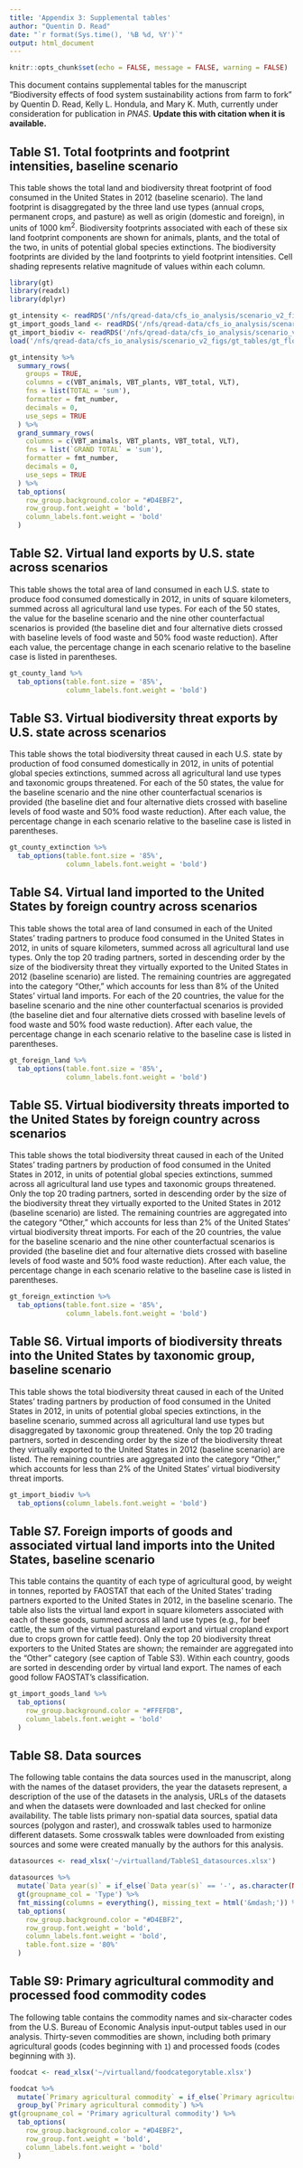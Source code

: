 ```yaml
---
title: 'Appendix 3: Supplemental tables'
author: "Quentin D. Read"
date: "`r format(Sys.time(), '%B %d, %Y')`"
output: html_document
---
```


```r
knitr::opts_chunk$set(echo = FALSE, message = FALSE, warning = FALSE)
```

This document contains supplemental tables for the manuscript "Biodiversity effects of food system sustainability actions from farm to fork" by Quentin D. Read, Kelly L. Hondula, and Mary K. Muth, currently under consideration for publication in *PNAS*. **Update this with citation when it is available.**

## Table S1. Total footprints and footprint intensities, baseline scenario

This table shows the total land and biodiversity threat footprint of food consumed in the United States in 2012 (baseline scenario). The land footprint is disaggregated by the three land use types (annual crops, permanent crops, and pasture) as well as origin (domestic and foreign), in units of 1000 km<sup>2</sup>. Biodiversity footprints associated with each of these six land footprint components are shown for animals, plants, and the total of the two, in units of potential global species extinctions. The biodiversity footprints are divided by the land footprints to yield footprint intensities. Cell shading represents relative magnitude of values within each column.

```r
library(gt)
library(readxl)
library(dplyr)

gt_intensity <- readRDS('/nfs/qread-data/cfs_io_analysis/scenario_v2_figs/gt_tables/gt_intensity.RDS')
gt_import_goods_land <- readRDS('/nfs/qread-data/cfs_io_analysis/scenario_v2_figs/gt_tables/gt_import_goods_land.RDS')
gt_import_biodiv <- readRDS('/nfs/qread-data/cfs_io_analysis/scenario_v2_figs/gt_tables/gt_import_biodiv.RDS')
load('/nfs/qread-data/cfs_io_analysis/scenario_v2_figs/gt_tables/gt_flowchanges.RData')

gt_intensity %>% 
  summary_rows(
    groups = TRUE,
    columns = c(VBT_animals, VBT_plants, VBT_total, VLT),
    fns = list(TOTAL = 'sum'),
    formatter = fmt_number,
    decimals = 0,
    use_seps = TRUE
  ) %>%
  grand_summary_rows(
    columns = c(VBT_animals, VBT_plants, VBT_total, VLT),
    fns = list(`GRAND TOTAL` = 'sum'),
    formatter = fmt_number,
    decimals = 0,
    use_seps = TRUE
  ) %>%
  tab_options(
    row_group.background.color = "#D4EBF2",
    row_group.font.weight = 'bold',
    column_labels.font.weight = 'bold'
  )

```

## Table S2. Virtual land exports by U.S. state across scenarios

This table shows the total area of land consumed in each U.S. state to produce food consumed domestically in 2012, in units of square kilometers, summed across all agricultural land use types. For each of the 50 states, the value for the baseline scenario and the nine other counterfactual scenarios is provided (the baseline diet and four alternative diets crossed with baseline levels of food waste and 50% food waste reduction). After each value, the percentage change in each scenario relative to the baseline case is listed in parentheses.

```r
gt_county_land %>%
  tab_options(table.font.size = '85%',
              column_labels.font.weight = 'bold')
```

## Table S3. Virtual biodiversity threat exports by U.S. state across scenarios

This table shows the total biodiversity threat caused in each U.S. state by production of food consumed domestically in 2012, in units of potential global species extinctions, summed across all agricultural land use types and taxonomic groups threatened. For each of the 50 states, the value for the baseline scenario and the nine other counterfactual scenarios is provided (the baseline diet and four alternative diets crossed with baseline levels of food waste and 50% food waste reduction). After each value, the percentage change in each scenario relative to the baseline case is listed in parentheses.

```r
gt_county_extinction %>%
  tab_options(table.font.size = '85%',
              column_labels.font.weight = 'bold')
```

## Table S4. Virtual land imported to the United States by foreign country across scenarios

This table shows the total area of land consumed in each of the United States' trading partners to produce food consumed in the United States in 2012, in units of square kilometers, summed across all agricultural land use types. Only the top 20 trading partners, sorted in descending order by the size of the biodiversity threat they virtually exported to the United States in 2012 (baseline scenario) are listed. The remaining countries are aggregated into the category "Other," which accounts for less than 8% of the United States' virtual land imports. For each of the 20 countries, the value for the baseline scenario and the nine other counterfactual scenarios is provided (the baseline diet and four alternative diets crossed with baseline levels of food waste and 50% food waste reduction). After each value, the percentage change in each scenario relative to the baseline case is listed in parentheses.

```r
gt_foreign_land %>%
  tab_options(table.font.size = '85%',
              column_labels.font.weight = 'bold')
```

## Table S5. Virtual biodiversity threats imported to the United States by foreign country across scenarios

This table shows the total biodiversity threat caused in each of the United States' trading partners by production of food consumed in the United States in 2012, in units of potential global species extinctions, summed across all agricultural land use types and taxonomic groups threatened. Only the top 20 trading partners, sorted in descending order by the size of the biodiversity threat they virtually exported to the United States in 2012 (baseline scenario) are listed. The remaining countries are aggregated into the category "Other," which accounts for less than 2% of the United States' virtual biodiversity threat imports. For each of the 20 countries, the value for the baseline scenario and the nine other counterfactual scenarios is provided (the baseline diet and four alternative diets crossed with baseline levels of food waste and 50% food waste reduction). After each value, the percentage change in each scenario relative to the baseline case is listed in parentheses.

```r
gt_foreign_extinction %>%
  tab_options(table.font.size = '85%',
              column_labels.font.weight = 'bold')
```


## Table S6. Virtual imports of biodiversity threats into the United States by taxonomic group, baseline scenario

This table shows the total biodiversity threat caused in each of the United States' trading partners by production of food consumed in the United States in 2012, in units of potential global species extinctions, in the baseline scenario, summed across all agricultural land use types but disaggregated by taxonomic group threatened. Only the top 20 trading partners, sorted in descending order by the size of the biodiversity threat they virtually exported to the United States in 2012 (baseline scenario) are listed. The remaining countries are aggregated into the category "Other," which accounts for less than 2% of the United States' virtual biodiversity threat imports.

```r
gt_import_biodiv %>%
  tab_options(column_labels.font.weight = 'bold')
```

## Table S7. Foreign imports of goods and associated virtual land imports into the United States, baseline scenario

This table contains the quantity of each type of agricultural good, by weight in tonnes, reported by FAOSTAT that each of the United States' trading partners exported to the United States in 2012, in the baseline scenario. The table also lists the virtual land export in square kilometers associated with each of these goods, summed across all land use types (e.g., for beef cattle, the sum of the virtual pastureland export and virtual cropland export due to crops grown for cattle feed). Only the top 20 biodiversity threat exporters to the United States are shown; the remainder are aggregated into the "Other" category (see caption of Table S3). Within each country, goods are sorted in descending order by virtual land export. The names of each good follow FAOSTAT's classification.

```r
gt_import_goods_land %>%
  tab_options(
    row_group.background.color = "#FFEFDB",
    column_labels.font.weight = 'bold'
  )
```

## Table S8. Data sources

The following table contains the data sources used in the manuscript, along with the names of the dataset providers, the year the datasets represent, a description of the use of the datasets in the analysis, URLs of the datasets and when the datasets were downloaded and last checked for online availability. The table lists primary non-spatial data sources, spatial data sources (polygon and raster), and crosswalk tables used to harmonize different datasets. Some crosswalk tables were downloaded from existing sources and some were created manually by the authors for this analysis.

```r
datasources <- read_xlsx('~/virtualland/TableS1_datasources.xlsx')

datasources %>%
  mutate(`Data year(s)` = if_else(`Data year(s)` == '-', as.character(NA), `Data year(s)`)) %>%
  gt(groupname_col = 'Type') %>%
  fmt_missing(columns = everything(), missing_text = html('&mdash;')) %>%
  tab_options(
    row_group.background.color = "#D4EBF2",
    row_group.font.weight = 'bold',
    column_labels.font.weight = 'bold',
    table.font.size = '80%'
  )
```

##	Table S9: Primary agricultural commodity and processed food commodity codes 

The following table contains the commodity names and six-character codes from the U.S. Bureau of Economic Analysis input-output tables used in our analysis. Thirty-seven commodities are shown, including both primary agricultural goods (codes beginning with `1`) and processed foods (codes beginning with `3`).

```r
foodcat <- read_xlsx('~/virtualland/foodcategorytable.xlsx')

foodcat %>%
  mutate(`Primary agricultural commodity` = if_else(`Primary agricultural commodity` == 'yes', 'primary agricultural goods', 'processed foods')) %>%
  group_by(`Primary agricultural commodity`) %>%
gt(groupname_col = 'Primary agricultural commodity') %>%
  tab_options(
    row_group.background.color = "#D4EBF2",
    row_group.font.weight = 'bold',
    column_labels.font.weight = 'bold'
  )
```